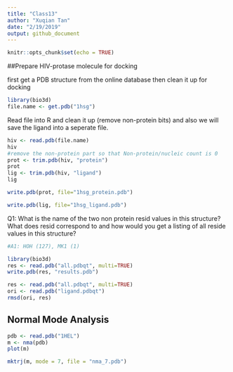 ```yaml
---
title: "Class13"
author: "Xuqian Tan"
date: "2/19/2019"
output: github_document
---
```


```r
knitr::opts_chunk$set(echo = TRUE)
```

##Prepare HIV-protase molecule for docking

first get a PDB structure from the online database then clean it up for docking
```r
library(bio3d)
file.name <- get.pdb("1hsg")
```

Read file into R and clean it up (remove non-protein bits) and also we will save the ligand into a seperate file.
```r
hiv <- read.pdb(file.name)
hiv
#remove the non-protein part so that Non-protein/nucleic count is 0
prot <- trim.pdb(hiv, "protein")
prot
lig <- trim.pdb(hiv, "ligand")
lig
```

```r
write.pdb(prot, file="1hsg_protein.pdb")
```

```r
write.pdb(lig, file="1hsg_ligand.pdb")
```


Q1: What is the name of the two non protein resid values in this structure? What does resid correspond to and how would you get a listing of all reside values in this structure?
```r
#A1: HOH (127), MK1 (1)
```


```r
library(bio3d)
res <- read.pdb("all.pdbqt", multi=TRUE)
write.pdb(res, "results.pdb")
```

```r
res <- read.pdb("all.pdbqt", multi=TRUE)
ori <- read.pdb("ligand.pdbqt")
rmsd(ori, res)
```


## Normal Mode Analysis
```r
pdb <- read.pdb("1HEL")
m <- nma(pdb)
plot(m)
```


```r
mktrj(m, mode = 7, file = "nma_7.pdb")
```






